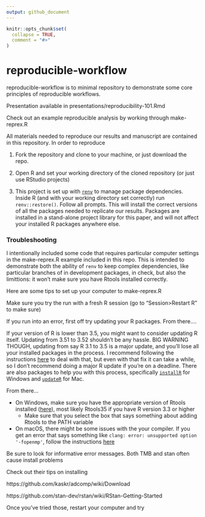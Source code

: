 ```yaml
---
output: github_document
---
```


<!-- README.md is generated from README.Rmd. Please edit that file -->

```r
knitr::opts_chunk$set(
  collapse = TRUE,
  comment = "#>"
)
```

# reproducible-workflow

<!-- badges: start -->
<!-- badges: end -->

reproducible-workflow is to minimal repository to demonstrate some core principles of reproducible workflows. 

Presentation available in presentations/reproducibility-101.Rmd

Check out an example reproducible analysis by working through make-reprex.R

All materials needed to reproduce our results and manuscript are contained in this repository. In order to reproduce

1. Fork the repository and clone to your machine, or just download the repo. 

2. Open R and set your working directory of the cloned repository (or just use RStudio projects)

3. This project is set up with [`renv`](https://rstudio.github.io/renv/articles/renv.html) to manage package dependencies. Inside R (and with your working directory set correctly) run `renv::restore()`. Follow all prompts. This will install the correct versions of all the packages needed to replicate our results. Packages are installed in a stand-alone project library for this paper, and will not affect your installed R packages anywhere else. 


### Troubleshooting

I intentionally included some code that requires particular computer settings in the make-reprex.R example included in this repo. This is intended to demonstrate both the ability of `renv` to keep complex dependencies, like particular branches of in development packages, in check, but also the limittions: it won't make sure you have Rtools installed correctly. 

Here are some tips to set up your computer to make-reprex.R

Make sure you try the run with a fresh R session (go to "Session>Restart R" to make sure)

If you run into an error, first off try updating your R packages. From there....

If your version of R is lower than 3.5, you might want to consider updating R itself. Updating from 3.51 to 3.52 shouldn't be any hassle. BIG WARNING THOUGH, updating from say R 3.1 to 3.5 is a major update, and you'll lose all your installed packages in the process. I recommend following the instructions [here](https://www.datascienceriot.com/r/upgrade-R-packages/) to deal with that, but even with that fix it can take a while, so I don't recommend doing a major R update if you're on a deadline. There are also packages to help you with this process, specifically [`installR`](https://github.com/talgalili/installr/issues) for Windows and [`updateR`](https://github.com/AndreaCirilloAC/updateR) for Mac. 

From there...

- On Windows, make sure you have the appropriate version of Rtools installed ([here](https://cran.r-project.org/bin/windows/Rtools/)), most likely Rtools35 if you have R version 3.3 or higher
  - Make sure that you select the box that says something about adding Rtools to the PATH variable

- On macOS, there might be some issues with the your compiler. If you get an error that says something like `clang: error: unsupported option '-fopenmp'`, follow the instructions [here](https://thecoatlessprofessor.com/programming/r-compiler-tools-for-rcpp-on-macos/)

Be sure to look for informative error messages. Both TMB and stan often cause install problems

Check out their tips on installing

https://github.com/kaskr/adcomp/wiki/Download

https://github.com/stan-dev/rstan/wiki/RStan-Getting-Started

Once you've tried those, restart your computer and try 